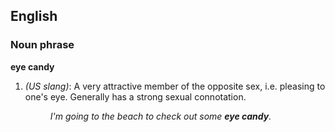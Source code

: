 ==English==

===Noun phrase===
'''eye candy'''
#''(US slang)'': A very attractive member of the opposite sex, i.e. pleasing to one's eye.  Generally has a strong sexual connotation.
#:''I'm going to the beach to check out some '''eye candy'''.''